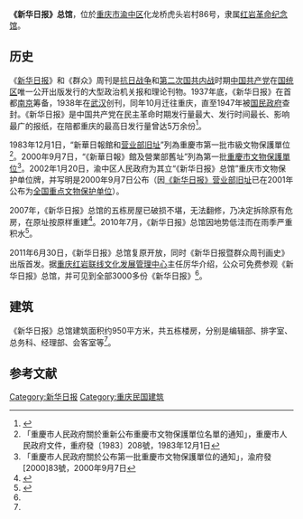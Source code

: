{{msg:重慶市文物保護單位
|名稱 = 《新华日报》总馆
|編號 = 118
|圖片 = 
|級別 = 5
|分類 = 
|時代 = 1939年-1947年
|地点 = [[渝中區|渝中區]]化龍橋虎頭岩村62號（報館）
|坐標 = 
|登錄 = 2000年9月7日
}}
'''《新华日报》总馆'''，位於[[重庆市|重庆市]][[渝中区|渝中区]]化龙桥虎头岩村86号，隶属[[红岩革命纪念馆|红岩革命纪念馆]]。

==历史==
《[[新华日报|新华日报]]》和《群众》周刊是[[抗日战争|抗日战争]]和[[第二次国共内战|第二次国共内战]]时期[[中国共产党|中国共产党]]在[[国统区|国统区]]唯一公开出版发行的大型政治机关报和理论刊物。1937年底，《新华日报》在首都[[南京|南京]]筹备，1938年在[[武汉|武汉]]创刊，同年10月迁往重庆，直至1947年被[[国民政府|国民政府]]查封。《新华日报》是中国共产党在民主革命时期发行量最大、发行时间最长、影响最广的报纸，在陪都重庆的最高日发行量曾达5万余份<ref name=wy>{{Cite web |url = http://news.163.com/11/0701/11/77SF9H8G00014AED.html |title = 《新华日报》总馆复原开放 |author =  |date = 2011-07-01 |publisher = 网易 |language =  |accessdate =  |quote =  |archive-url = https://web.archive.org/web/20190218134240/http://news.163.com/11/0701/11/77SF9H8G00014AED.html |archive-date = 2019-02-18 |dead-url = yes }}</ref>。

1983年12月1日，“新華日報館和[[《新华日报》营业部旧址|营业部旧址]]”列為重慶市第一批市級文物保護單位<ref>「重慶市人民政府關於重新公布重慶市文物保護單位名單的通知」，重慶市人民政府文件，重府發〔1983〕208號，1983年12月1日</ref>。2000年9月7日，“《新華日報》館及營業部舊址”列為第一批[[重慶市文物保護單位|重慶市文物保護單位]]<ref>「重慶市人民政府關於公布第一批重慶市文物保護單位的通知」，渝府發[2000]83號，2000年9月7日</ref>。2002年1月20日，渝中区人民政府为其立“《新华日报》总馆”重庆市文物保护单位牌，并写明是2000年9月7日公布（因[[《新华日报》营业部旧址|《新华日报》营业部旧址]]已在2001年公布为[[全国重点文物保护单位|全国重点文物保护单位]]）。

2007年，《新华日报》总馆的五栋房屋已破损不堪，无法翻修，乃决定拆除原有危房，在原址按原样重建<ref>{{Cite web|url =http://xh.xhby.net/mp1/html/2008-01/11/content_6061447.htm|title =旧址寻访：那些难忘的地方|author =|date =2008-01-11|publisher =新华日报|language =|accessdate =|quote =}}{{Dead link|date=2018年6月 |bot=InternetArchiveBot |fix-attempted=no }}</ref>。2010年7月，《新华日报》总馆因地势低洼而在雨季严重积水<ref>{{Cite web  |url =http://news.sohu.com/20100721/n273651116.shtml  |title =重庆《新华日报》总馆旧址严重积水  |author =  |date =2010-07-21  |publisher =搜狐  |language =  |accessdate =  |quote =  |archive-date =2019-02-18  |archive-url =https://web.archive.org/web/20190218134240/http://news.sohu.com/20100721/n273651116.shtml  |dead-url =no  }}</ref>。

2011年6月30日，《新华日报》总馆复原开放，同时《新华日报暨群众周刊画史》出版首发。据[[重庆红岩联线文化发展管理中心|重庆红岩联线文化发展管理中心]]主任厉华介绍，公众可免费参观《新华日报》总馆，并可见到全部3000多份《新华日报》<ref name=wy/>。

==建筑==
《新华日报》总馆建筑面积约950平方米，共五栋楼房，分别是编辑部、排字室、总务科、经理部、会客室等<ref name=wy/>。

== 参考文献 ==
{{reflist}}

[[Category:新华日报|Category:新华日报]]
[[Category:重庆民国建筑|Category:重庆民国建筑]]